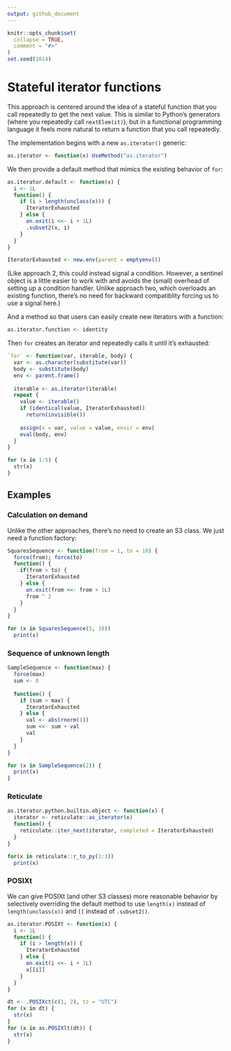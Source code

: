 ```yaml
---
output: github_document
---
```


<!-- README.md is generated from README.Rmd. Please edit that file -->

```r
knitr::opts_chunk$set(
  collapse = TRUE,
  comment = "#>"
)
set.seed(1014)
```

# Stateful iterator functions

This approach is centered around the idea of a stateful function that
you call repeatedly to get the next value. This is similar to Python's
generators (where you repeatedly call `nextElem(it)`), but in a
functional programming language it feels more natural to return a
function that you call repeatedly.

The implementation begins with a new `as.iterator()` generic:

```r
as.iterator <- function(x) UseMethod("as.iterator")
```

We then provide a default method that mimics the existing behavior of
`for`:

```r
as.iterator.default <- function(x) {
  i <- 1L
  function() {
    if (i > length(unclass(x))) {
      IteratorExhausted
    } else {
      on.exit(i <<- i + 1L)
      .subset2(x, i)
    }
  }
}

IteratorExhausted <- new.env(parent = emptyenv())
```

(Like approach 2, this could instead signal a condition. However, a
sentinel object is a little easier to work with and avoids the (small)
overhead of setting up a condition handler. Unlike approach two, which
overloads an existing function, there's no need for backward
compatiblity forcing us to use a signal here.)

And a method so that users can easily create new iterators with a
function:

```r
as.iterator.function <- identity
```

Then `for` creates an iterator and repeatedly calls it until it's
exhausted:

```r
`for` <- function(var, iterable, body) {
  var <- as.character(substitute(var))
  body <- substitute(body)
  env <- parent.frame()
  
  iterable <- as.iterator(iterable)
  repeat {
    value <- iterable()
    if (identical(value, IteratorExhausted))
      return(invisible())
    
    assign(x = var, value = value, envir = env)
    eval(body, env)
  }
}

for (x in 1:5) {
  str(x)
}
```

## Examples

### Calculation on demand

Unlike the other approaches, there's no need to create an S3 class. We
just need a function factory:

```r
SquaresSequence <- function(from = 1, to = 10) {
  force(from); force(to)
  function() {
    if(from > to) {
      IteratorExhausted
    } else {
      on.exit(from <<- from + 1L)
      from ^ 2
    }
  }
}

for (x in SquaresSequence(5, 10))
  print(x)
```

### Sequence of unknown length

```r
SampleSequence <- function(max) {
  force(max)
  sum <- 0
  
  function() {
    if (sum > max) {
      IteratorExhausted
    } else {
      val <- abs(rnorm(1))
      sum <<- sum + val
      val
    }
  }
}

for (x in SampleSequence(2)) {
  print(x)
}
```

### Reticulate

```r
as.iterator.python.builtin.object <- function(x) {
  iterator <- reticulate::as_iterator(x)
  function() {
    reticulate::iter_next(iterator, completed = IteratorExhausted)
  }
}

for(x in reticulate::r_to_py(1:3))
  print(x)
```

### POSIXt

We can give POSIXt (and other S3 classes) more reasonable behavior by
selectively overriding the default method to use `length(x)` instead of
`length(unclass(x))` and `[[` instead of `.subset2()`.

```r
as.iterator.POSIXt <- function(x) {
  i <- 1L
  function() {
    if (i > length(x)) {
      IteratorExhausted
    } else {
      on.exit(i <<- i + 1L)
      x[[i]]
    }
  }
}

dt <- .POSIXct(c(1, 2), tz = "UTC")
for (x in dt) {
  str(x)
}
for (x in as.POSIXlt(dt)) {
  str(x)
}
```
